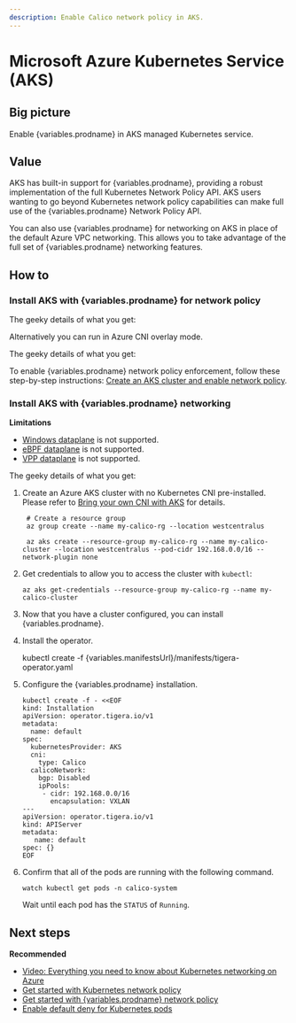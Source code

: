 ```yaml
---
description: Enable Calico network policy in AKS.
---
```



# Microsoft Azure Kubernetes Service (AKS)

## Big picture

Enable {variables.prodname} in AKS managed Kubernetes service.

## Value

AKS has built-in support for {variables.prodname}, providing a robust implementation of the full Kubernetes Network Policy API. AKS users wanting to go beyond Kubernetes network policy capabilities can make full use of the {variables.prodname} Network Policy API.

You can also use {variables.prodname} for networking on AKS in place of the default Azure VPC networking. This allows you to take advantage of the full set of {variables.prodname} networking features.

## How to

### Install AKS with {variables.prodname} for network policy

The geeky details of what you get:

<GeekDetails
  prodname='Calico'
  details='Policy:Calico,IPAM:Azure,CNI:Azure,Overlay:No,Routing:VPC Native,Datastore:Kubernetes'
/>

Alternatively you can run in Azure CNI overlay mode.

The geeky details of what you get:

<GeekDetails
  prodname='Calico'
  details='Policy:Calico,IPAM:Azure,CNI:Azure,Overlay:Yes,Routing:VPC Native,Datastore:Kubernetes'
/>

To enable {variables.prodname} network policy enforcement, follow these step-by-step instructions: [Create an AKS cluster and enable network policy](https://docs.microsoft.com/en-us/azure/aks/use-network-policies).

### Install AKS with {variables.prodname} networking

**Limitations**

- [Windows dataplane](../windows-calico/index.mdx) is not supported.
- [eBPF dataplane](../../../operations/ebpf/use-cases-ebpf.mdx) is not supported.
- [VPP dataplane](https://github.com/projectcalico/vpp-dataplane) is not supported.

The geeky details of what you get:

<GeekDetails
  prodname='Calico'
  details='Policy:Calico,IPAM:Calico,CNI:Calico,Overlay:VXLAN,Routing:Calico,Datastore:Kubernetes'
/>

1. Create an Azure AKS cluster with no Kubernetes CNI pre-installed. Please refer to [Bring your own CNI with AKS](https://docs.microsoft.com/en-us/azure/aks/use-byo-cni?tabs=azure-cli) for details.

   ```
    # Create a resource group
    az group create --name my-calico-rg --location westcentralus

    az aks create --resource-group my-calico-rg --name my-calico-cluster --location westcentralus --pod-cidr 192.168.0.0/16 --network-plugin none
   ```

1. Get credentials to allow you to access the cluster with `kubectl`:

   ```
   az aks get-credentials --resource-group my-calico-rg --name my-calico-cluster
   ```

1. Now that you have a cluster configured, you can install {variables.prodname}.

1. Install the operator.

   <CodeBlock language=''>
   kubectl create -f {variables.manifestsUrl}/manifests/tigera-operator.yaml
   </CodeBlock>

1. Configure the {variables.prodname} installation.

   ```
   kubectl create -f - <<EOF
   kind: Installation
   apiVersion: operator.tigera.io/v1
   metadata:
     name: default
   spec:
     kubernetesProvider: AKS
     cni:
       type: Calico
     calicoNetwork:
       bgp: Disabled
       ipPools:
        - cidr: 192.168.0.0/16
          encapsulation: VXLAN
   ---
   apiVersion: operator.tigera.io/v1
   kind: APIServer
   metadata:
      name: default
   spec: {}
   EOF
   ```

1. Confirm that all of the pods are running with the following command.

   ```
   watch kubectl get pods -n calico-system
   ```

   Wait until each pod has the `STATUS` of `Running`.

## Next steps

**Recommended**

- [Video: Everything you need to know about Kubernetes networking on Azure](https://www.projectcalico.org/everything-you-need-to-know-about-kubernetes-networking-on-azure/)
- [Get started with Kubernetes network policy](../../../network-policy/get-started/kubernetes-policy/kubernetes-network-policy.mdx)
- [Get started with {variables.prodname} network policy](../../../network-policy/get-started/calico-policy/calico-network-policy.mdx)
- [Enable default deny for Kubernetes pods](../../../network-policy/get-started/kubernetes-default-deny.mdx)
